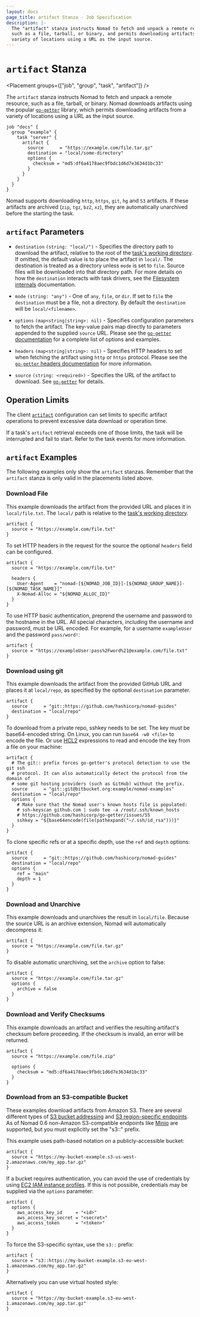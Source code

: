 ```yaml
---
layout: docs
page_title: artifact Stanza - Job Specification
description: |-
  The "artifact" stanza instructs Nomad to fetch and unpack a remote resource,
  such as a file, tarball, or binary, and permits downloading artifacts from a
  variety of locations using a URL as the input source.
---
```


# `artifact` Stanza

<Placement groups={["job", "group", "task", "artifact"]} />

The `artifact` stanza instructs Nomad to fetch and unpack a remote resource,
such as a file, tarball, or binary. Nomad downloads artifacts using the popular
[`go-getter`][go-getter] library, which permits downloading artifacts from a
variety of locations using a URL as the input source.

```hcl
job "docs" {
  group "example" {
    task "server" {
      artifact {
        source      = "https://example.com/file.tar.gz"
        destination = "local/some-directory"
        options {
          checksum = "md5:df6a4178aec9fbdc1d6d7e3634d1bc33"
        }
      }
    }
  }
}
```

Nomad supports downloading `http`, `https`, `git`, `hg` and `S3` artifacts. If
these artifacts are archived (`zip`, `tgz`, `bz2`, `xz`), they are
automatically unarchived before the starting the task.

## `artifact` Parameters

- `destination` `(string: "local/")` - Specifies the directory path to
  download the artifact, relative to the root of the [task's working
  directory]. If omitted, the default value is to place the artifact in
  `local/`. The destination is treated as a directory unless `mode` is set to
  `file`. Source files will be downloaded into that directory path. For more
  details on how the `destination` interacts with task drivers, see the
  [Filesystem internals] documentation.

- `mode` `(string: "any")` - One of `any`, `file`, or `dir`. If set to `file`
  the `destination` must be a file, not a directory. By default the
  `destination` will be `local/<filename>`.

- `options` `(map<string|string>: nil)` - Specifies configuration parameters to
  fetch the artifact. The key-value pairs map directly to parameters appended to
  the supplied `source` URL. Please see the [`go-getter`
  documentation][go-getter] for a complete list of options and examples.

- `headers` `(map<string|string>: nil)` - Specifies HTTP headers to set when
  fetching the artifact using `http` or `https` protocol. Please see the
  [`go-getter` headers documentation][go-getter-headers] for more information.

- `source` `(string: <required>)` - Specifies the URL of the artifact to download.
  See [`go-getter`][go-getter] for details.

## Operation Limits

The client [`artifact`][client_artifact] configuration can set limits to
specific artifact operations to prevent excessive data download or operation
time.

If a task's `artifact` retrieval exceeds one of those limits, the task will be
interrupted and fail to start. Refer to the task events for more information.

## `artifact` Examples

The following examples only show the `artifact` stanzas. Remember that the
`artifact` stanza is only valid in the placements listed above.

### Download File

This example downloads the artifact from the provided URL and places it in
`local/file.txt`. The `local/` path is relative to the [task's working
directory].

```hcl
artifact {
  source = "https://example.com/file.txt"
}
```

To set HTTP headers in the request for the source the optional `headers` field
can be configured.

```hcl
artifact {
  source = "https://example.com/file.txt"

  headers {
    User-Agent    = "nomad-[${NOMAD_JOB_ID}]-[${NOMAD_GROUP_NAME}]-[${NOMAD_TASK_NAME}]"
    X-Nomad-Alloc = "${NOMAD_ALLOC_ID}"
  }
}
```

To use HTTP basic authentication, preprend the username and password to the
hostname in the URL. All special characters, including the username and
password, must be URL encoded. For example, for a username `exampleUser` and
the password `pass/word!`:

```hcl
artifact {
  source = "https://exampleUser:pass%2Fword%21@example.com/file.txt"
}
```

### Download using git

This example downloads the artifact from the provided GitHub URL and places it at
`local/repo`, as specified by the optional `destination` parameter.

```hcl
artifact {
  source      = "git::https://github.com/hashicorp/nomad-guides"
  destination = "local/repo"
}
```

To download from a private repo, sshkey needs to be set. The key must be
base64-encoded string. On Linux, you can run `base64 -w0 <file>` to encode the
file. Or use [HCL2](https://www.nomadproject.io/docs/job-specification/hcl2)
expressions to read and encode the key from a file on your machine:

```hcl
artifact {
  # The git:: prefix forces go-getter's protocol detection to use the git ssh
  # protocol. It can also automatically detect the protocol from the domain of
  # some git hosting providers (such as GitHub) without the prefix.
  source      = "git::git@bitbucket.org:example/nomad-examples"
  destination = "local/repo"
  options {
    # Make sure that the Nomad user's known hosts file is populated:
    # ssh-keyscan github.com | sudo tee -a /root/.ssh/known_hosts
    # https://github.com/hashicorp/go-getter/issues/55
    sshkey = "${base64encode(file(pathexpand("~/.ssh/id_rsa")))}"
  }
}
```

To clone specific refs or at a specific depth, use the `ref` and `depth`
options:

```hcl
artifact {
  source      = "git::https://github.com/hashicorp/nomad-guides"
  destination = "local/repo"
  options {
    ref = "main"
    depth = 1
  }
}
```

### Download and Unarchive

This example downloads and unarchives the result in `local/file`. Because the
source URL is an archive extension, Nomad will automatically decompress it:

```hcl
artifact {
  source = "https://example.com/file.tar.gz"
}
```

To disable automatic unarchiving, set the `archive` option to false:

```hcl
artifact {
  source = "https://example.com/file.tar.gz"
  options {
    archive = false
  }
}
```

### Download and Verify Checksums

This example downloads an artifact and verifies the resulting artifact's
checksum before proceeding. If the checksum is invalid, an error will be
returned.

```hcl
artifact {
  source = "https://example.com/file.zip"

  options {
    checksum = "md5:df6a4178aec9fbdc1d6d7e3634d1bc33"
  }
}
```

### Download from an S3-compatible Bucket

These examples download artifacts from Amazon S3. There are several different
types of [S3 bucket addressing][s3-bucket-addr] and [S3 region-specific
endpoints][s3-region-endpoints]. As of Nomad 0.6 non-Amazon S3-compatible
endpoints like [Minio] are supported, but you must explicitly set the "s3::"
prefix.

This example uses path-based notation on a publicly-accessible bucket:

```hcl
artifact {
  source = "https://my-bucket-example.s3-us-west-2.amazonaws.com/my_app.tar.gz"
}
```

If a bucket requires authentication, you can avoid the use of credentials by
using [EC2 IAM instance profiles][iam-instance-profiles]. If this is not possible,
credentials may be supplied via the `options` parameter:

```hcl
artifact {
  options {
    aws_access_key_id     = "<id>"
    aws_access_key_secret = "<secret>"
    aws_access_token      = "<token>"
  }
}
```

To force the S3-specific syntax, use the `s3::` prefix:

```hcl
artifact {
  source = "s3::https://my-bucket-example.s3-eu-west-1.amazonaws.com/my_app.tar.gz"
}
```

Alternatively you can use virtual hosted style:

```hcl
artifact {
  source = "https://my-bucket-example.s3-eu-west-1.amazonaws.com/my_app.tar.gz"
}
```

[client_artifact]: /docs/configuration/client#artifact-parameters
[go-getter]: https://github.com/hashicorp/go-getter "HashiCorp go-getter Library"
[go-getter-headers]: https://github.com/hashicorp/go-getter#headers "HashiCorp go-getter Headers"
[minio]: https://www.minio.io/
[s3-bucket-addr]: http://docs.aws.amazon.com/AmazonS3/latest/dev/UsingBucket.html#access-bucket-intro "Amazon S3 Bucket Addressing"
[s3-region-endpoints]: http://docs.aws.amazon.com/general/latest/gr/rande.html#s3_region "Amazon S3 Region Endpoints"
[iam-instance-profiles]: https://docs.aws.amazon.com/IAM/latest/UserGuide/id_roles_use_switch-role-ec2_instance-profiles.html "EC2 IAM instance profiles"
[task's working directory]: /docs/runtime/environment#task-directories "Task Directories"
[filesystem internals]: /docs/internals/filesystem#templates-artifacts-and-dispatch-payloads
